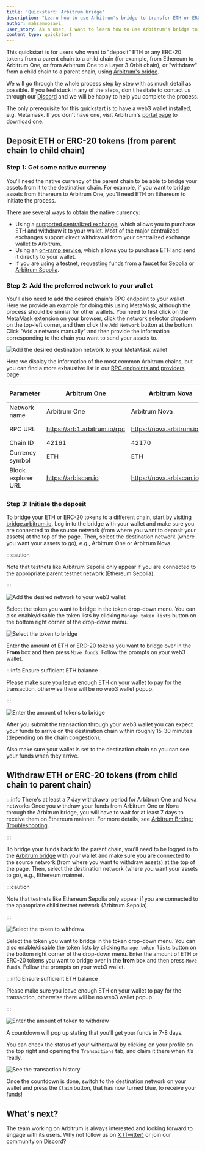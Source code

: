 ```yaml
---
title: 'Quickstart: Arbitrum bridge'
description: "Learn how to use Arbitrum's bridge to transfer ETH or ERC-20 tokens between a parent chain and a child chain"
author: mahsamoosavi
user_story: As a user, I want to learn how to use Arbitrum's bridge to transfer ETH or ERC-20 tokens between a parent chain and a child chain
content_type: quickstart
---
```


This quickstart is for users who want to "deposit" ETH or any ERC-20 tokens from a parent chain to a child chain (for example, from Ethereum to Arbitrum One, or from Arbitrum One to a Layer 3 Orbit chain), or "withdraw" from a child chain to a parent chain, using [Arbitrum's bridge](https://bridge.arbitrum.io/).

We will go through the whole process step by step with as much detail as possible. If you feel stuck in any of the steps, don't hesitate to contact us through our [Discord](https://discord.gg/arbitrum) and we will be happy to help you complete the process.

The only prerequisite for this quickstart is to have a web3 wallet installed, e.g. Metamask. If you don't have one, visit Arbitrum's [portal page](https://portal.arbitrum.io/?categories=wallet) to download one.

## Deposit ETH or ERC-20 tokens (from parent chain to child chain)

### Step 1: Get some native currency

You'll need the native currency of the parent chain to be able to bridge your assets from it to the destination chain. For example, if you want to bridge assets from Ethereum to Arbitrum One, you'll need ETH on Ethereum to initiate the process.

There are several ways to obtain the native currency:

- Using a [supported centralized exchange](https://portal.arbitrum.io/projects?chains=arbitrum-one_arbitrum-nova&subcategories=centralized-exchanges), which allows you to purchase ETH and withdraw it to your wallet. Most of the major centralized exchanges support direct withdrawal from your centralized exchange wallet to Arbitrum.
- Using an [on-ramp service](https://portal.arbitrum.io/projects?chains=arbitrum-one_arbitrum-nova&subcategories=fiat-on-ramp), which allows you to purchase ETH and send it directly to your wallet.
- If you are using a testnet, requesting funds from a faucet for [Sepolia](https://sepoliafaucet.com/) or [Arbitrum Sepolia](https://faucet.quicknode.com/arbitrum/sepolia).

### Step 2: Add the preferred network to your wallet

You'll also need to add the desired chain's RPC endpoint to your wallet. Here we provide an example for doing this using MetaMask, although the process should be similar for other wallets. You need to first click on the MetaMask extension on your browser, click the network selector dropdown on the top-left corner, and then click the `Add Network` button at the bottom. Click "Add a network manually" and then provide the information corresponding to the chain you want to send your assets to.

![Add the desired destination network to your MetaMask wallet](images/getting_started_users_1.png)

Here we display the information of the most common Arbitrum chains, but you can find a more exhaustive list in our [RPC endpoints and providers](/build-decentralized-apps/reference/01-node-providers.md) page.

| Parameter          | Arbitrum One                 | Arbitrum Nova                | Arbitrum Sepolia (testnet)             |
| ------------------ | ---------------------------- | ---------------------------- | -------------------------------------- |
| Network name       | Arbitrum One                 | Arbitrum Nova                | Arbitrum Sepolia                       |
| RPC URL            | https://arb1.arbitrum.io/rpc | https://nova.arbitrum.io/rpc | https://sepolia-rollup.arbitrum.io/rpc |
| Chain ID           | 42161                        | 42170                        | 421614                                 |
| Currency symbol    | ETH                          | ETH                          | SepoliaETH                             |
| Block explorer URL | https://arbiscan.io          | https://nova.arbiscan.io/    | https://sepolia.arbiscan.io            |

### Step 3: Initiate the deposit

To bridge your ETH or ERC-20 tokens to a different chain, start by visiting [bridge.arbitrum.io](https://bridge.arbitrum.io/). Log in to the bridge with your wallet and make sure you are connected to the source network (from where you want to deposit your assets) at the top of the page. Then, select the destination network (where you want your assets to go), e.g., Arbitrum One or Arbitrum Nova.

:::caution

Note that testnets like Arbitrum Sepolia only appear if you are connected to the appropriate parent testnet network (Ethereum Sepolia).

:::

![Add the desired network to your web3 wallet](images/getting_started_users_2.png)

Select the token you want to bridge in the token drop-down menu. You can also enable/disable the token lists by clicking `Manage token lists` button on the bottom right corner of the drop-down menu.

![Select the token to bridge](images/getting_started_users_3.png)

Enter the amount of ETH or ERC-20 tokens you want to bridge over in the **From** box and then press `Move funds`. Follow the prompts on your web3 wallet.

:::info Ensure sufficient ETH balance

Please make sure you leave enough ETH on your wallet to pay for the transaction, otherwise there will be no web3 wallet popup.

:::

![Enter the amount of tokens to bridge](images/getting_started_users_4.png)

After you submit the transaction through your web3 wallet you can expect your funds to arrive on the destination chain within roughly 15-30 minutes (depending on the chain congestion).

Also make sure your wallet is set to the destination chain so you can see your funds when they arrive.

## Withdraw ETH or ERC-20 tokens (from child chain to parent chain)

:::info There's at least a 7 day withdrawal period for Arbitrum One and Nova networks
Once you withdraw your funds from Arbitrum One or Nova through the Arbitrum bridge, you will have to wait for at least 7 days to receive them on Ethereum mainnet.
For more details, see [Arbitrum Bridge: Troubleshooting](/arbitrum-bridge/03-troubleshooting.mdx#how-long-does-it-take-before-i-receive-my-funds-when-i-initiate-withdrawal-from-arbitrum-chains-one-and-nova).

:::

To bridge your funds back to the parent chain, you'll need to be logged in to the [Arbitrum bridge](https://bridge.arbitrum.io/) with your wallet and make sure you are connected to the source network (from where you want to withdraw assets) at the top of the page. Then, select the destination network (where you want your assets to go), e.g., Ethereum mainnet.

:::caution

Note that testnets like Ethereum Sepolia only appear if you are connected to the appropriate child testnet network (Arbitrum Sepolia).

:::

![Select the token to withdraw](images/getting_started_users_5.png)

Select the token you want to bridge in the token drop-down menu. You can also enable/disable the token lists by clicking `Manage token lists` button on the bottom right corner of the drop-down menu. Enter the amount of ETH or ERC-20 tokens you want to bridge over in the **from** box and then press `Move funds`. Follow the prompts on your web3 wallet.

:::info Ensure sufficient ETH balance

Please make sure you leave enough ETH on your wallet to pay for the transaction, otherwise there will be no web3 wallet popup.

:::

![Enter the amount of token to withdraw](images/getting_started_users_6.png)

A countdown will pop up stating that you’ll get your funds in 7-8 days.

You can check the status of your withdrawal by clicking on your profile on the top right and opening the `Transactions` tab, and claim it there when it’s ready.

![See the transaction history](images/getting_started_users_7.png)

Once the countdown is done, switch to the destination network on your wallet and press the `Claim` button, that has now turned blue, to receive your funds!

## What's next?

The team working on Arbitrum is always interested and looking forward to engage with its users. Why not follow us on [X (Twitter)](https://x.com/arbitrum) or join our community on [Discord](https://discord.gg/arbitrum)?
